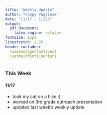 ```yaml
---
title: "Weekly Update"
author: "Cappy Pugliese"
date: "11/17 - 11/22"
output: 
  pdf_document:
    latex_engine: xelatex
fontsize: 12pt
linestretch: 1.25
header-includes:
  \usepackage{fontspec}
  \setmainfont{Courier}
---
```


### This Week
#### 11/17
- took my cat on a hike :)
- worked on 3rd grade outreach presentation
- updated last week's weekly update